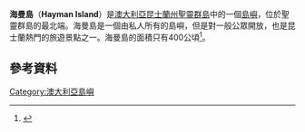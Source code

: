'''海曼島'''（'''Hayman Island'''）是[[澳大利亞|澳大利亞]][[昆士蘭州|昆士蘭州]][[聖靈群島|聖靈群島]]中的一個[[島嶼|島嶼]]，位於聖靈群島的最北端。海曼島是一個由私人所有的島嶼，但是對一般公眾開放，也是昆士蘭熱門的旅遊景點之一。海曼島的面積只有400公頃<ref name="smh">{{cite web |url=http://www.smh.com.au/travel/travel-factsheet/hayman-island--fast-facts-20081113-5z3u.html |title=Guide to Hayman Island in QLD |accessdate=2009-06-15 |date=2008-11-13 |work=[[Sydney_Morning_Herald|Sydney Morning Herald]] |publisher=[[Fairfax_Digital|Fairfax Digital]] |archive-date=2009-07-11 |archive-url=https://web.archive.org/web/20090711164213/http://www.smh.com.au/travel/travel-factsheet/hayman-island--fast-facts-20081113-5z3u.html |dead-url=no }}</ref>。
==參考資料==
{{reflist}}
[[Category:澳大利亞島嶼|Category:澳大利亞島嶼]]